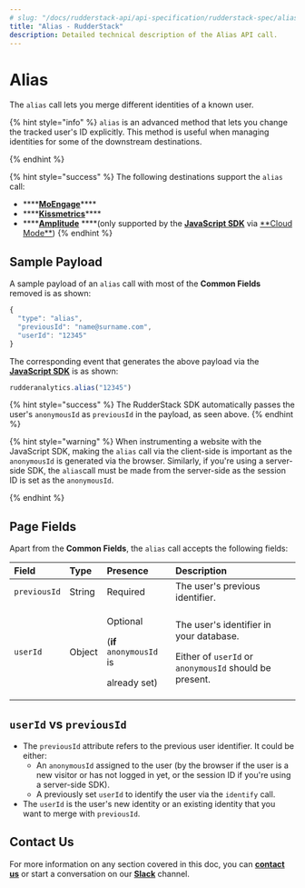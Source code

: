 ```yaml
---
# slug: "/docs/rudderstack-api/api-specification/rudderstack-spec/alias"
title: "Alias - RudderStack"
description: Detailed technical description of the Alias API call.
---
```


# Alias

The `alias` call lets you merge different identities of a known user.

{% hint style="info" %}
`alias` is an advanced method that lets you change the tracked user's ID explicitly. This method is useful when managing identities for some of the downstream destinations.

{% endhint %}

{% hint style="success" %}
The following destinations support the `alias` call:

- \*\*\*\*[**MoEngage**](../../../destinations/marketing/moengage.md)\*\*\*\*
- \*\*\*\*[**Kissmetrics**](../../../destinations/analytics/kissmetrics.md)\*\*\*\*
- \*\*\*\*[**Amplitude**](../../../destinations/analytics/amplitude.md) \***\*\(only supported by the [**JavaScript SDK**](../../../stream-sources/rudderstack-sdk-integration-guides/rudderstack-javascript-sdk/) via [**Cloud Mode\*\*](https://docs.rudderstack.com/connections/rudderstack-connection-modes#cloud-mode)\)
  {% endhint %}

## Sample Payload

A sample payload of an `alias` call with most of the **Common Fields** removed is as shown:

```javascript
{
  "type": "alias",
  "previousId": "name@surname.com",
  "userId": "12345"
}
```

The corresponding event that generates the above payload via the [**JavaScript SDK**](../../../stream-sources/rudderstack-sdk-integration-guides/rudderstack-javascript-sdk/) is as shown:

```javascript
rudderanalytics.alias("12345")
```

{% hint style="success" %}
The RudderStack SDK automatically passes the user's `anonymousId` as
`previousId` in the payload, as seen above.
{% endhint %}

{% hint style="warning" %}
When instrumenting a website with the JavaScript SDK, making the `alias` call via the client-side is important as the `anonymousId` is generated via the browser. Similarly, if you're using a server-side SDK, the `alias`call must be made from the server-side as the session ID is set as the `anonymousId`.

{% endhint %}

## Page Fields

Apart from the **Common Fields**, the `alias` call accepts the following fields:

<table>
  <thead>
    <tr>
      <th style="text-align:left">
        <b>Field</b>
      </th>
      <th style="text-align:left">
        <b>Type</b>
      </th>
      <th style="text-align:left">
        <b>Presence</b>
      </th>
      <th style="text-align:left">
        <b>Description</b>
      </th>
    </tr>
  </thead>
  <tbody>
    <tr>
      <td style="text-align:left">
        <code>previousId</code>
      </td>
      <td style="text-align:left">String</td>
      <td style="text-align:left">Required</td>
      <td style="text-align:left">The user&apos;s previous identifier.</td>
    </tr>
    <tr>
      <td style="text-align:left">
        <code>userId</code>
      </td>
      <td style="text-align:left">Object</td>
      <td style="text-align:left">
        <p>Optional</p>
        <p>
          (<b>if</b> <code>anonymousId</code> is
        </p>
        <p>already set)</p>
      </td>
      <td style="text-align:left">
        <p>The user&apos;s identifier in your database.</p>
        <p>
          Either of <code>userId</code> or <code>anonymousId</code> should be
          present.
        </p>
      </td>
    </tr>
  </tbody>
</table>

## `userId` vs `previousId`

- The `previousId` attribute refers to the previous user identifier. It could be either:
  - An `anonymousId` assigned to the user \(by the browser if the user is a new visitor or has not logged in yet, or the session ID if you're using a server-side SDK\).
  - A previously set `userId` to identify the user via the `identify` call.
- The `userId` is the user's new identity or an existing identity that you want to merge with `previousId`.

## Contact Us

For more information on any section covered in this doc, you can [**contact us**](mailto:%20docs@rudderstack.com) or start a conversation on our [**Slack**](https://resources.rudderstack.com/join-rudderstack-slack) channel.
